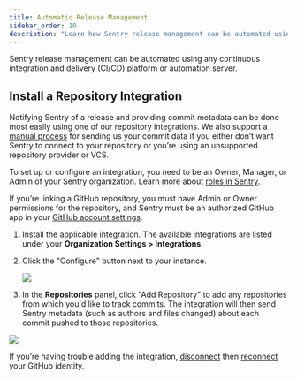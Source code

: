```yaml
---
title: Automatic Release Management
sidebar_order: 10
description: "Learn how Sentry release management can be automated using any continuous integration and delivery (CI/CD) platform or automation server."
---
```


Sentry release management can be automated using any continuous integration and delivery (CI/CD) platform or automation server.

## Install a Repository Integration

Notifying Sentry of a release and providing commit metadata can be done most easily using one of our repository integrations. We also support a [manual process](/product/releases/associate-commits/) for sending us your commit data if you either don’t want Sentry to connect to your repository or you’re using an unsupported repository provider or VCS.

<Alert level="warning" title="Required Permissions">

To set up or configure an integration, you need to be an Owner, Manager, or Admin of your Sentry organization. Learn more about [roles in Sentry](/product/accounts/membership/).

If you’re linking a GitHub repository, you must have Admin or Owner permissions for the repository, and Sentry must be an authorized GitHub app in your [GitHub account settings](https://github.com/settings/applications).

</Alert>

1. Install the applicable integration. The available integrations are listed under your **Organization Settings > Integrations**.

2. Click the "Configure" button next to your instance.

   ![](releases-repo-integrations.png)

3. In the **Repositories** panel, click "Add Repository" to add any repositories from which you'd like to track commits. The integration will then send Sentry metadata (such as authors and files changed) about each commit pushed to those repositories.

![](releases-repo-add.png)

  <Note>

If you’re having trouble adding the integration, [disconnect](https://sentry.io/account/settings/identities/) then [reconnect](https://sentry.io/account/settings/social/associate/github/) your GitHub identity.

  </Note>

<PageGrid />
